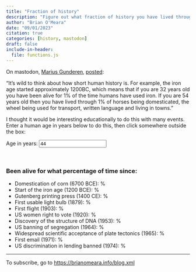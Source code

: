 ```yaml
---
title: "Fraction of history"
description: "Figure out what fraction of history you have lived through"
author: "Brian O'Meara"
date: "09/01/2023"
citation: true
categories: [history, mastodon] 
draft: false
include-in-header:
  file: functions.js
---
```


On mastodon, [Marius Gunderen](https://mastodon.social/@gundersen), [posted](https://mastodon.social/@gundersen/110972549747804838):

"It's wild to think about how short human history is. For example, the iron age started approximately 1200BC, which means that if you are 32 years old you have been alive for 1% of the time humans have used iron. If you are 54 years old then you have lived through 1% of horses being domesticated, the wheel being used for transport, written language and living in towns."

I thought it would be interesting educationally to do this with many events. Enter a human age in years below to do this, then click somewhere outside the box:


<form>
Age in years: <input type="text" id="age" value="44" onChange="convert_age()"><br>
</form>

<br />

<h3>Been alive for what percentage of time since:</h3>


* Domestication of corn (6700 BCE): <span id = "corn"></span>%
* Start of the iron age (1200 BCE): <span id = "iron"></span>%
* Gutenberg printing press (1400 CE): <span id = "printing"></span>%
* First usable light bulb (1879): <span id = "lightbulb"></span>%
* First flight (1903): <span id = "flight"></span>%
* US women right to vote (1920): <span id = "womenvote"></span>%
* Discovery of the structure of DNA (1953): <span id = "dna"></span>%
* US banning of segregation (1964): <span id = "segregation"></span>%
* Widespread scientific acceptance of plate tectonics (1965): <span id = "platetectonics"></span>%
* First email (1971): <span id = "email"></span>%
* US discrimination in lending banned (1974): <span id = "credit"></span>%


___

To subscribe, go to <https://brianomeara.info/blog.xml>